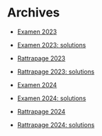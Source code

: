 # Archives

- [Examen 2023](notebooks/exam_2023.ipynb)

- [Examen 2023: solutions](notebooks/exam_2023_sol.ipynb)

- [Rattrapage 2023](notebooks/resit_2023.ipynb)

- [Rattrapage 2023: solutions](notebooks/resit_2023_sol.ipynb)

- [Examen 2024](notebooks/exam_2024.ipynb)

- [Examen 2024: solutions](notebooks/exam_2024_sol.ipynb)

- [Rattrapage 2024](notebooks/resit_2024.ipynb)

- [Rattrapage 2024: solutions](notebooks/resit_2024_sol.ipynb)
